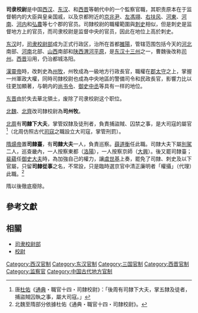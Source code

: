 '''司隶校尉'''是中国[[西汉|西汉]]、[[东汉|东汉]]、和[[西晋|西晋]]等朝代中的一个監察官職，其职责原本在于监督朝内的大臣與皇亲国戚，以及京都附近的[[京兆尹|京兆尹]]、[[左馮翊|左馮翊]]、[[右扶风|右扶风]]、[[河東郡_(中國)|河東]]、[[河南尹|河南]]、[[河內郡_(中國)|河内]]和[[弘農郡|弘農]]等七个郡的官员。司隸校尉的職權範圍與[[刺史|刺史]]相似，但是刺史是监督地方上的官员，而司隶校尉是监督中央的官员，因此在地位上高於刺史。

[[东汉|东汉]]时，[[司隶校尉部|司隶校尉部]]成为正式行政区，治所在首都[[雒陽|雒陽]]，管辖范围包括今天的[[河北|河北]]南部、[[河南|河南]]北部、[[山西|山西]]南部和[[陕西|陕西]][[渭河平原|渭河平原]]，是[[东汉十三州|东汉十三州]]之一，曹魏後改称[[司州|司州]]。[[西晋|西晋]]沿用，仍治都城洛阳。

[[漢靈帝|漢靈帝]]時，改刺史為[[州牧|州牧]]，州牧成為一級地方行政長官，職權在[[郡|郡]][[太守|太守]]之上，掌握一州軍政大權，同時司隸校尉也成為中央地區的警備司令和民政長官，影響力比以往更加顯著，与朝内的[[尚书令|尚书令]]、[[御史中丞|御史中丞]]等具有一样的地位。

[[东晋|东晋]]由於失去華北領土，废除了司隶校尉这个职位。

[[北魏|北魏]]、[[北齊|北齊]]改司隸校尉為'''司州牧'''。

[[北周|北周]]有'''司隸下大夫'''，掌管奴隸及徒刑者，負責捕盜賊、囚禁之事，是大司寇的屬官<ref>唐[[杜佑|杜佑]]《[[通典|通典]]・職官十四・司隸校尉》：「後周有司隸下大夫，掌五隸及徒者，捕盜賊囚執之事，屬大司寇。」</ref>（北周仿照古代[[司寇|司寇]]之職設立大司寇，掌管刑罰）。

[[隋煬帝|隋煬帝]]置'''司隸臺'''，有'''司隸大夫'''一人，負責巡察。[[薛道衡|薛道衡]]任此職。司隸大夫下屬[[別駕|別駕]]二人，巡查畿內，一人按察東都（[[隋唐洛陽城|洛陽]]），一人按察京師（[[唐長安城#歷史|大興]]）。後又罷司隸臺；[[裴蘊|裴蘊]]任[[御史大夫|御史大夫]]時，為加強自己的權力，讓[[虞世基|虞世基]]上奏，罷免了司隸、刺史及以下官屬，只留'''司隸從事'''之名，不常設，只是臨時選京官中清正廉明者「權攝」（代理）此職。<ref>北魏至隋部分依據杜佑《通典・職官十四・司隸校尉》。</ref>

隋以後徹底廢除。


==參考文獻==
{{reflist}}

==相關==
* [[司隶校尉部|司隶校尉部]]
* [[校尉|校尉]]

[[Category:西汉官制|Category:西汉官制]]
[[Category:东汉官制|Category:东汉官制]]
[[Category:三国官制|Category:三国官制]]
[[Category:西晋官制|Category:西晋官制]]
[[Category:监察官|Category:监察官]]
[[Category:中国古代地方官制|Category:中国古代地方官制]]
